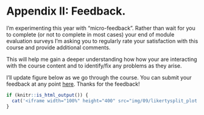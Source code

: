 # Appendix II: Feedback. {.unnumbered #feedback}

I'm experimenting this year with "micro-feedback". Rather than wait for you to complete (or not to complete in most cases) your end of module evaluation surveys I'm asking you to regularly rate your satisfaction with this course and provide additional comments.

This will help me gain a deeper understanding how how your are interacting with the course content and to identify/fix any problems as they arise.

I'll update figure below as we go through the course. You can submit your feedback at any point <a href="https://canvaswizards.org.uk/likerty/qs/summary" target="_blank">here</a>. Thanks for the feedback!

```r
if (knitr::is_html_output()) {
  cat('<iframe width="100%" height="400" src="img/09/likertysplit_plot.html" title="LikertySplit" frameborder="0" allow="accelerometer; autoplay; clipboard-write; encrypted-media; gyroscope; picture-in-picture; web-share" referrerpolicy="strict-origin-when-cross-origin" allowfullscreen></iframe>')
}
```